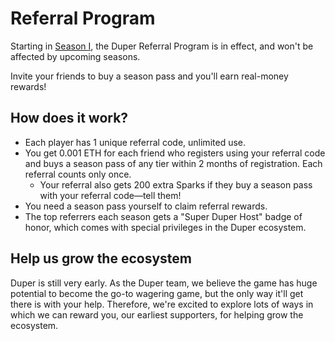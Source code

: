 # Referral Program

Starting in [Season I](/season-1), the Duper Referral Program is in effect, and won't be affected by upcoming seasons.

Invite your friends to buy a season pass and you'll earn real-money rewards!

## How does it work?

- Each player has 1 unique referral code, unlimited use.
- You get 0.001 ETH for each friend who registers using your referral code and buys a season pass of any tier within 2 months of registration. Each referral counts only once.
  - Your referral also gets 200 extra Sparks if they buy a season pass with your referral code—tell them!
- You need a season pass yourself to claim referral rewards.
- The top referrers each season gets a "Super Duper Host" badge of honor, which comes with special privileges in the Duper ecosystem.

## Help us grow the ecosystem

Duper is still very early. As the Duper team, we believe the game has huge potential to become the go-to wagering game, but the only way it'll get there is with your help. Therefore, we're excited to explore lots of ways in which we can reward you, our earliest supporters, for helping grow the ecosystem.